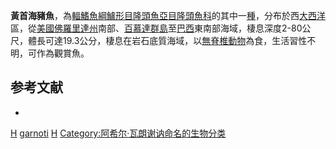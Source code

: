 {{Speciesbox 
| taxon = Halichoeres garnoti
| image= Reef1538 - Flickr - NOAA Photo Library.jpg
| image_caption = 青年與成熟雄魚
| status = LC
| status_system = IUCN3.1
| authority = [[Achille_Valenciennes|Valenciennes]], 1839
| synonyms = *''Julis garnoti''<br /><small>Valenciennes, 1839</small>
}}

'''黃首海豬魚'''，為[[輻鰭魚綱|輻鰭魚綱]][[鱸形目|鱸形目]][[隆頭魚亞目|隆頭魚亞目]][[隆頭魚科|隆頭魚科]]的其中一[[種|種]]，分布於西[[大西洋|大西洋]]區，從[[美國|美國]][[佛羅里達州|佛羅里達州]]南部、[[百慕達群島|百慕達群島]]至[[巴西|巴西]]東南部海域，棲息深度2-80公尺，體長可達19.3公分，棲息在岩石底質海域，以[[無脊椎動物|無脊椎動物]]為食，生活習性不明，可作為觀賞魚。

==参考文献==
*{{FishBase_species|genus=Halichoeres|species=garnoti |year=2013|month=7}}
{{taxonbar}}

[[Category:觀賞魚|H]]
[[Category:海豬魚屬|garnoti]]
[[Category:1839年描述的魚類|H]]
[[Category:阿希尔·瓦朗谢讷命名的生物分类|Category:阿希尔·瓦朗谢讷命名的生物分类]]